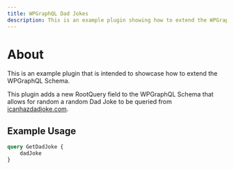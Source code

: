 ```yaml
---
title: WPGraphQL Dad Jokes
description: This is an example plugin showing how to extend the WPGraphQL Schema. This resolves data from icanhazdadjoke.com
---
```


# About

This is an example plugin that is intended to showcase how to extend the WPGraphQL Schema.

This plugin adds a new RootQuery field to the WPGraphQL Schema that allows for random a random
Dad Joke to be queried from [icanhazdadjoke.com](https://icanhazdadjoke.com).

## Example Usage

```graphql
query GetDadJoke {
	dadJoke
}
```
